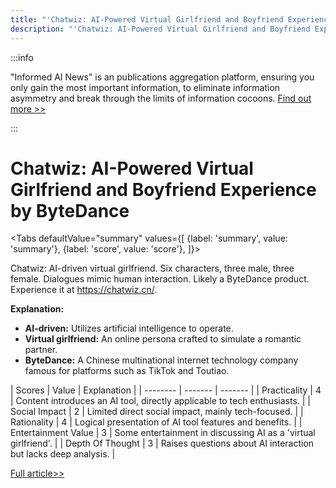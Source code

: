 ```yaml
---
title: "'Chatwiz: AI-Powered Virtual Girlfriend and Boyfriend Experience by ByteDance'"
description: "'Chatwiz: AI-Powered Virtual Girlfriend and Boyfriend Experience by ByteDance'"
---
```



:::info

"Informed AI News" is an publications aggregation platform, ensuring you only gain the most important information, to eliminate information asymmetry and break through the limits of information cocoons.  [Find out more >>](/)

:::

# Chatwiz: AI-Powered Virtual Girlfriend and Boyfriend Experience by ByteDance


<Tabs
	defaultValue="summary"
	values={[
	{label: 'summary', value: 'summary'},
	{label: 'score', value: 'score'},
]}>
<TabItem value="summary">


Chatwiz: AI-driven virtual girlfriend. Six characters, three male, three female. Dialogues mimic human interaction. Likely a ByteDance product. Experience it at https://chatwiz.cn/.

**Explanation:**
- **AI-driven:** Utilizes artificial intelligence to operate.
- **Virtual girlfriend:** An online persona crafted to simulate a romantic partner.
- **ByteDance:** A Chinese multinational internet technology company famous for platforms such as TikTok and Toutiao.
</TabItem>
<TabItem value="score">
	| Scores     | Value   | Explanation |
	| -------- | ------- | ------- |
	| Practicality  | 4    | Content introduces an AI tool, directly applicable to tech enthusiasts.    |
	| Social Impact | 2     | Limited direct social impact, mainly tech-focused.    |
	| Rationality    | 4    | Logical presentation of AI tool features and benefits.    |
	| Entertainment Value    | 3    | Some entertainment in discussing AI as a 'virtual girlfriend'.    |
	| Depth Of Thought    | 3    | Raises questions about AI interaction but lacks deep analysis.    |
</TabItem>
</Tabs>

[Full article>>](https://x.com/imxiaohu/status/1799072856627966390)
